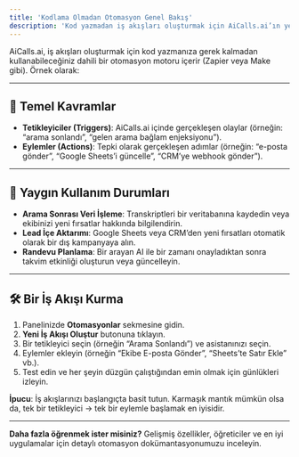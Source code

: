 ```yaml
---
title: 'Kodlama Olmadan Otomasyon Genel Bakış'
description: 'Kod yazmadan iş akışları oluşturmak için AiCalls.ai’ın yerleşik otomasyon motoru hakkında bilgi edinin.'
---
```


AiCalls.ai, iş akışları oluşturmak için kod yazmanıza gerek kalmadan kullanabileceğiniz dahili bir otomasyon motoru içerir (Zapier veya Make gibi). Örnek olarak:

---

## 🔑 **Temel Kavramlar**
- **Tetikleyiciler (Triggers)**: AiCalls.ai içinde gerçekleşen olaylar (örneğin: “arama sonlandı”, “gelen arama bağlam enjeksiyonu”).
- **Eylemler (Actions)**: Tepki olarak gerçekleşen adımlar (örneğin: “e-posta gönder”, “Google Sheets’i güncelle”, “CRM’ye webhook gönder”).

---

## 🔄 **Yaygın Kullanım Durumları**
- **Arama Sonrası Veri İşleme**: Transkriptleri bir veritabanına kaydedin veya ekibinizi yeni fırsatlar hakkında bilgilendirin.
- **Lead İçe Aktarımı**: Google Sheets veya CRM’den yeni fırsatları otomatik olarak bir dış kampanyaya alın.
- **Randevu Planlama**: Bir arayan AI ile bir zamanı onayladıktan sonra takvim etkinliği oluşturun veya güncelleyin.

---

## 🛠️ **Bir İş Akışı Kurma**
1. Panelinizde **Otomasyonlar** sekmesine gidin.
2. **Yeni İş Akışı Oluştur** butonuna tıklayın.
3. Bir tetikleyici seçin (örneğin “Arama Sonlandı”) ve asistanınızı seçin.
4. Eylemler ekleyin (örneğin “Ekibe E-posta Gönder”, “Sheets’te Satır Ekle” vb.).
5. Test edin ve her şeyin düzgün çalıştığından emin olmak için günlükleri izleyin.

**İpucu**: İş akışlarınızı başlangıçta basit tutun. Karmaşık mantık mümkün olsa da, tek bir tetikleyici → tek bir eylemle başlamak en iyisidir.

---

**Daha fazla öğrenmek ister misiniz?** Gelişmiş özellikler, öğreticiler ve en iyi uygulamalar için detaylı otomasyon dokümantasyonumuzu inceleyin.

